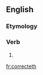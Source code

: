 ==English==

===Etymology===
{{suffix|correct|eth|lang=en}}

===Verb===
{{head|en|verb form}}

# {{en-archaic third-person singular of|correct}}

[[fr:correcteth]]
